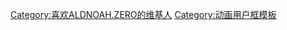 {{Userbox
  |border-s = 1
  |border-c = #000000
  |id-c     = #000000
  |id-fc    = #FFFFFF
  |id-s     = 
  |info-c   = #FF8000
  |info-fc  = #FFFFFF
  |info-s   = 10
  |id       = [[ALDNOAH.ZERO|{{font|Λ/Ζ|color=#FFF}}]]
  |info     = <div class="center">'''LET JUSTICE BE DONE,<br>THOUGH THE HEAVENS FALL.'''</div>
}}<includeonly>[[Category:喜欢ALDNOAH.ZERO的维基人]]</includeonly><noinclude>
[[Category:动画用户框模板]]
</noinclude>